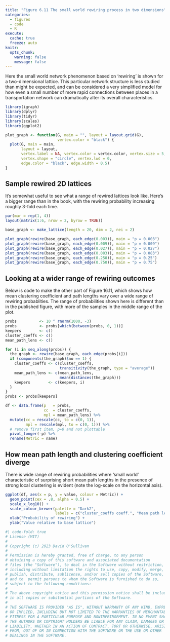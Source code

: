 ```yaml
---
title: "Figure 6.11 The small world rewiring process in two dimensions"
categories: 
  - figures
  - code
  - R
execute: 
  cache: true
  freeze: auto
knitr:
  opts_chunk: 
    warning: false
    message: false
---
```


Here the small world network phenomenon based on 'rewiring' is shown for a two-dimensional lattice. This particular network structure is less studied than might be expected, and can be considered a very simplified model for how even a small number of more rapid connections between places in a transportation network can dramatically alter its overall characteristics. 

```r
library(igraph)
library(dplyr)
library(tidyr)
library(scales)
library(ggplot2)
```

```r
plot_graph <- function(G, main = "", layout = layout.grid(G), 
                       vertex.color = "black") {
  plot(G, main = main,
       layout = layout, 
       vertex.label = NA, vertex.color = vertex.color, vertex.size = 5, 
       vertex.shape = "circle", vertex.lwd = 0, 
       edge.color = "black", edge.width = 0.5)
}
```

## Sample rewired 2D lattices
It's somewhat useful to see what a range of rewired lattices look like. Here's a bigger range than in the book, with the rewiring probability increasing roughly 3-fold each time.

```r
par(mar = rep(1, 4))
layout(matrix(1:6, nrow = 2, byrow = TRUE))

base_graph <- make_lattice(length = 20, dim = 2, nei = 2)

plot_graph(rewire(base_graph, each_edge(0.003)), main = "p = 0.003")
plot_graph(rewire(base_graph, each_edge(0.009)), main = "p = 0.009")
plot_graph(rewire(base_graph, each_edge(0.027)), main = "p = 0.027")
plot_graph(rewire(base_graph, each_edge(0.083)), main = "p = 0.083")
plot_graph(rewire(base_graph, each_edge(0.250)), main = "p = 0.25")
plot_graph(rewire(base_graph, each_edge(0.750)), main = "p = 0.75")
```

## Looking at a wider range of rewiring outcomes
Below is code to make the other part of Figure 16.11, which shows how mean clustering coefficient and path lengths vary over a wide range of rewiring probablities. The range of probabilities shown here is different than in the published figure, with more of the samples in the middle range of the plot.

```r
probs          <- 10 ^ rnorm(1000, -3)
probs          <- probs[which(between(probs, 0, 1))]
keepers        <- c()
cluster_coeffs <- c()
mean_path_lens <- c()

for (i in seq_along(probs)) {
  the_graph <- rewire(base_graph, each_edge(probs[i]))
  if (components(the_graph)$no == 1) {
    cluster_coeffs <- c(cluster_coeffs, 
                        transitivity(the_graph, type = "average"))
    mean_path_lens <- c(mean_path_lens, 
                        mean(distances(the_graph)))
    keepers        <- c(keepers, i)
  }
}
probs <- probs[keepers]

df <- data.frame(p   = probs, 
                 cc  = cluster_coeffs, 
                 mpl = mean_path_lens) %>% 
  mutate(cc = rescale(cc, to = c(0, 1)), 
         mpl = rescale(mpl, to = c(0, 1))) %>% 
  # remove first item, p=0 and not plottable
  pivot_longer(-p) %>%
  rename(Metric = name)
```

## How mean path length and clustering coefficient diverge
There is wide range of rewiring probabilities where 'small world' characteristic of surprising short mean path lengths in the presence of strong local clustering is evident (note the log-scale on the horizontal axis).

```r
ggplot(df, aes(x = p, y = value, colour = Metric)) + 
  geom_point(cex = .8, alpha = 0.5) + 
  scale_x_log10() +
  scale_colour_brewer(palette = "Dark2", 
                      labels = c("cluster_coeffs coeff.", "Mean path length")) +
  xlab("Probability of rewiring") +
  ylab("Value relative to base lattice")
```

```r
#| code-fold: true
# License (MIT)
#
# Copyright (c) 2023 David O'Sullivan
#
# Permission is hereby granted, free of charge, to any person
# obtaining a copy of this software and associated documentation
# files (the "Software"), to deal in the Software without restriction,
# including without limitation the rights to use, copy, modify, merge,
# publish, distribute, sublicense, and/or sell copies of the Software,
# and to  permit persons to whom the Software is furnished to do so,
# subject to the following conditions:
#
# The above copyright notice and this permission notice shall be included
# in all copies or substantial portions of the Software.
#
# THE SOFTWARE IS PROVIDED "AS IS", WITHOUT WARRANTY OF ANY KIND, EXPRESS
# OR IMPLIED, INCLUDING BUT NOT LIMITED TO THE WARRANTIES OF MERCHANTABILITY,
# FITNESS FOR A PARTICULAR PURPOSE AND NONINFRINGEMENT. IN NO EVENT SHALL
# THE AUTHORS OR COPYRIGHT HOLDERS BE LIABLE FOR ANY CLAIM, DAMAGES OR OTHER
# LIABILITY, WHETHER IN AN ACTION OF CONTRACT, TORT OR OTHERWISE, ARISING
# FROM, OUT OF OR IN CONNECTION WITH THE SOFTWARE OR THE USE OR OTHER
# DEALINGS IN THE SOFTWARE.
```
